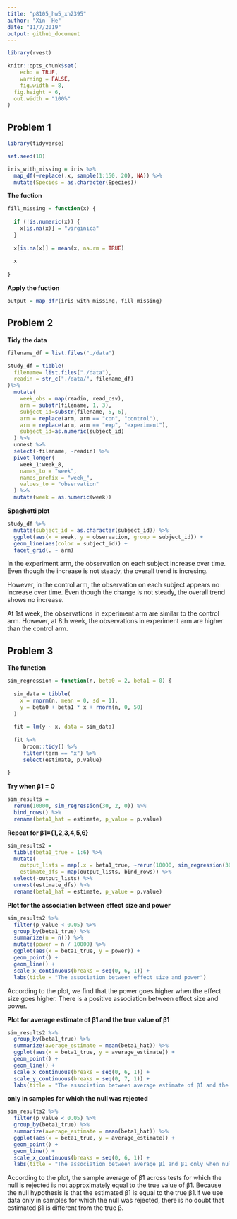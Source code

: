 ```yaml
---
title: "p8105_hw5_xh2395"
author: "Xin  He"
date: "11/7/2019"
output: github_document
---
```


```r
library(rvest)

knitr::opts_chunk$set(
	echo = TRUE,
	warning = FALSE,
	fig.width = 8, 
  fig.height = 6,
  out.width = "100%"
)
```

## Problem 1

```r
library(tidyverse)

set.seed(10)

iris_with_missing = iris %>% 
  map_df(~replace(.x, sample(1:150, 20), NA)) %>%
  mutate(Species = as.character(Species))
```

**The fuction**

```r
fill_missing = function(x) {
  
  if (!is.numeric(x)) {
    x[is.na(x)] = "virginica"
  }
  
  x[is.na(x)] = mean(x, na.rm = TRUE)
  
  x
  
}
```

**Apply the fuction**

```r
output = map_dfr(iris_with_missing, fill_missing)
```


## Problem 2

**Tidy the data**

```r
filename_df = list.files("./data")

study_df = tibble(
  filename= list.files("./data"),
  readin = str_c("./data/", filename_df)
)%>%
  mutate(
    week_obs = map(readin, read_csv),
    arm = substr(filename, 1, 3),
    subject_id=substr(filename, 5, 6),
    arm = replace(arm, arm == "con", "control"),
    arm = replace(arm, arm == "exp", "experiment"),
    subject_id=as.numeric(subject_id)
  ) %>% 
  unnest %>% 
  select(-filename, -readin) %>% 
  pivot_longer(
    week_1:week_8,
    names_to = "week",
    names_prefix = "week_",
    values_to = "observation"
  ) %>% 
  mutate(week = as.numeric(week))
```

**Spaghetti plot**

```r
study_df %>% 
  mutate(subject_id = as.character(subject_id)) %>% 
  ggplot(aes(x = week, y = observation, group = subject_id)) + 
  geom_line(aes(color = subject_id)) +
  facet_grid(. ~ arm)
```

In the experiment arm, the observation on each subject increase over time. Even though the increase is not steady, the overall trend is incresing.

However, in the control arm, the observation on each subject appears no increase over time. Even though the change is not steady, the overall trend shows no increase.


At 1st week, the observations in experiment arm are similar to the control arm. However, at 8th week, the observations in experiment arm are higher than the control arm.


## Problem 3

**The function**

```r
sim_regression = function(n, beta0 = 2, beta1 = 0) {
  
  sim_data = tibble(
    x = rnorm(n, mean = 0, sd = 1),
    y = beta0 + beta1 * x + rnorm(n, 0, 50)
  )
  
  fit = lm(y ~ x, data = sim_data)
    
  fit %>% 
     broom::tidy() %>% 
     filter(term == "x") %>% 
     select(estimate, p.value)
   
}
```

**Try when β1 = 0**

```r
sim_results = 
  rerun(10000, sim_regression(30, 2, 0)) %>% 
  bind_rows() %>% 
  rename(beta1_hat = estimate, p_value = p.value)
```

**Repeat for β1={1,2,3,4,5,6}**
   
```r
sim_results2 = 
  tibble(beta1_true = 1:6) %>% 
  mutate(
    output_lists = map(.x = beta1_true, ~rerun(10000, sim_regression(30, beta0 = 2, beta1= .x))),
    estimate_dfs = map(output_lists, bind_rows)) %>% 
  select(-output_lists) %>% 
  unnest(estimate_dfs) %>% 
  rename(beta1_hat = estimate, p_value = p.value)
```

**Plot for the association between effect size and power**

```r
sim_results2 %>% 
  filter(p_value < 0.05) %>% 
  group_by(beta1_true) %>%
  summarize(n = n()) %>% 
  mutate(power = n / 10000) %>% 
  ggplot(aes(x = beta1_true, y = power)) + 
  geom_point() +
  geom_line() +
  scale_x_continuous(breaks = seq(0, 6, 1)) +
  labs(title = "The association between effect size and power")
```

According to the plot, we find that the power goes higher when the effect size goes higher. There is a positive association between effect size and power.

**Plot for average estimate of β̂1 and the true value of β1**

```r
sim_results2 %>% 
  group_by(beta1_true) %>%
  summarize(average_estimate = mean(beta1_hat)) %>% 
  ggplot(aes(x = beta1_true, y = average_estimate)) + 
  geom_point() +
  geom_line() +
  scale_x_continuous(breaks = seq(0, 6, 1)) +
  scale_y_continuous(breaks = seq(0, 7, 1)) +
  labs(title = "The association between average estimate of β̂1 and the true value of β")
```

**only in samples for which the null was rejected**

```r
sim_results2 %>% 
  filter(p_value < 0.05) %>% 
  group_by(beta1_true) %>%
  summarize(average_estimate = mean(beta1_hat)) %>% 
  ggplot(aes(x = beta1_true, y = average_estimate)) + 
  geom_point() +
  geom_line() +
  scale_x_continuous(breaks = seq(0, 6, 1)) +
  labs(title = "The association between average β̂1 and β1 only when null was rejected")
```

According to the plot, the sample average of β̂1 across tests for which the null is rejected is not approximately equal to the true value of β1.
Because the null hypothesis is that the estimated β̂1 is equal to the true β1.If we use data only in samples for which the null was rejected, there is no doubt that estimated β̂1 is different from the true β.









